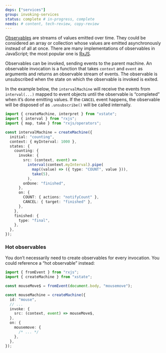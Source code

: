 ```yaml
---
deps: ["services"]
group: invoking-services
status: complete # in-progress, complete
needs: # content, tech-review, copy-review
---
```


[Observables](https://github.com/tc39/proposal-observable) are streams of values emitted over time. They could be considered an array or collection whose values are emitted asynchronously instead of all at once. There are many implementations of observables in JavaScript; the most popular one is [RxJS](https://github.com/ReactiveX/rxjs).

Observables can be invoked, sending events to the parent machine. An observable invocation is a function that takes `context` and `event` as arguments and returns an observable stream of events. The observable is unsubscribed when the state on which the observable is invoked is exited.

In the example below, the `intervalMachine` will receive the events from `interval(...)` mapped to event objects until the observable is “completed” when it’s done emitting values. If the `CANCEL` event happens, the observable will be disposed of as `.unsubscribe()` will be called internally.

```ts twoslash
import { createMachine, interpret } from "xstate";
import { interval } from "rxjs";
import { map, take } from "rxjs/operators";

const intervalMachine = createMachine({
  initial: "counting",
  context: { myInterval: 1000 },
  states: {
    counting: {
      invoke: {
        src: (context, event) =>
          interval(context.myInterval).pipe(
            map((value) => ({ type: "COUNT", value })),
            take(5),
          ),
        onDone: "finished",
      },
      on: {
        COUNT: { actions: "notifyCount" },
        CANCEL: { target: "finished" },
      },
    },
    finished: {
      type: "final",
    },
  },
});
```

### Hot observables

You don’t necessarily need to create observables for every invocation. You could reference a “hot observable” instead:

```ts twoslash
import { fromEvent } from "rxjs";
import { createMachine } from "xstate";

const mouseMove$ = fromEvent(document.body, "mousemove");

const mouseMachine = createMachine({
  id: "mouse",
  // ...
  invoke: {
    src: (context, event) => mouseMove$,
  },
  on: {
    mousemove: {
      /* ... */
    },
  },
});
```
